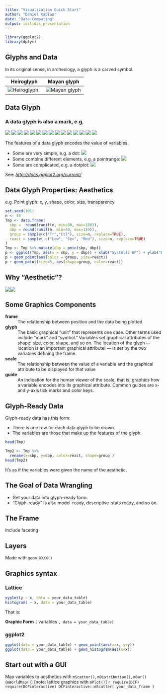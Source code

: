 ```yaml
---
title: "Visualization Quick Start"
author: "Daniel Kaplan"
date: "Data Computing"
output: ioslides_presentation
---
```


```r
library(ggplot2)
library(dplyr)
```

## Glyphs and Data

In its original sense, in archeology, a glyph is a carved symbol.

Heiro**glyph** | Mayan **glyph**
---------------|----------------
![Heiroglyph](Images/hand.jpg) | ![Mayan glyph](Images/mayan-glyph.png) 

## Data Glyph

### A data glyph is also a mark, e.g. 

![](Images/geom_rect.png) ![](Images/geom_segment.png) ![](Images/geom_text.png) ![](Images/geom_crossbar.png) ![](Images/geom_path.png) ![](Images/geom_line.png) ![](Images/geom_pointrange.png) ![](Images/geom_ribbon.png) ![](Images/geom_point.png) ![](Images/geom_polygon.png) ![](Images/geom_histogram.png) ![](Images/geom_dotplot.png) ![](Images/geom_freqpoly.png) ![](Images/geom_density.png) ![](Images/geom_violin.png) 

The features of a data glyph encodes the value of variables. 

* Some are very simple, e.g. a dot: ![](Images/geom_point.png)
* Some combine different elements, e.g. a pointrange: ![](Images/geom_pointrange.png)
* Some are complicated, e.g. a dotplot: ![](Images/geom_dotplot.png)

See: *<http://docs.ggplot2.org/current/>*

## Data Glyph Properties: Aesthetics

e.g. Point glyph: x, y, shape, color, size, transparency

```r
set.seed(101)
n <- 30
Tmp <- data.frame(
  sbp =  round(runif(n, min=80, max=180)),
  dbp = round(runif(n, min=40, max=110)),
  group = sample(c("Tr","Ctl"), size=n, replace=TRUE),
  react = sample( c("Low", "Sev", "Mod"), size=n, replace=TRUE)
)
Tmp <- Tmp %>% mutate(dbp = pmin(sbp, dbp))
p <- ggplot(Tmp, aes(x = sbp, y = dbp)) + xlab("Systolic BP") + ylab("Diastolic BP")
p + geom_point(aes(color = group, size=react)) 
p + geom_point(size=5, aes(shape=group, color=react))
```

## Why "Aesthetic"?

![](Images/aesthetic1.png)![](Images/aesthetic2.png)

## Some Graphics Components

**frame**
: The relationship between position and the data being plotted.

**glyph**
: The basic graphical "unit" that represents one case.  Other terms used include "mark" and "symbol." Variables set graphical attributes of the shape: size, color, shape, and so on. The location of the glyph --- location is an important graphical attribute! --- is set by the two variables defining the frame.

**scale**
: The relationship between the value of a variable and the graphical attribute to be displayed for that value

**guide**
: An indication for the human viewer of the scale, that is, graphics how a variable encodes into its graphical attribute.  Common guides are x- and y-axis tick marks and color keys.

## Glyph-Ready Data

Glyph-ready data has this form:

* There is one row for each data glyph to be drawn. 
* The variables are those that make up the features of the glyph.

<div class="columns-2">
```r
head(Tmp)
```

```r
Tmp2 <- Tmp %>%
  rename(x=sbp, y=dbp, color=react, shape=group )
head(Tmp2)
```
</div>

It's as if the variables were given the name of the aesthetic.

## The Goal of Data Wrangling

* Get your data into glyph-ready form.
* "Glyph-ready" is also model-ready, descriptive-stats ready, and so on.

## The Frame

Include faceting

## Layers

Made with `geom_XXXX()`

## Graphics syntax 

### Lattice

```r
xyplot(y ~ x, data = your_data_table)
histogram( ~ x, data = your_data_table)
```
That is:

**Graphic Form** `(` variables `, data = your_data_table)`

### ggplot2

```r
ggplot(data = your_data_table) + geom_point(aes(x=x, y=y))
ggplot(data = your_data_table) + geom_histogram(aes(x=x))
```

## Start out with a GUI

Map variables to aesthetics with `mScatter()`,  `mDistribution()`, `mBar()` (`mWorldMap()`)  [note: lattice graphics with `mPlot()`]
    ```r
require(DCF)
require(DCFinteractive)
DCFinteractive::mScatter( your_data_frame )   
```